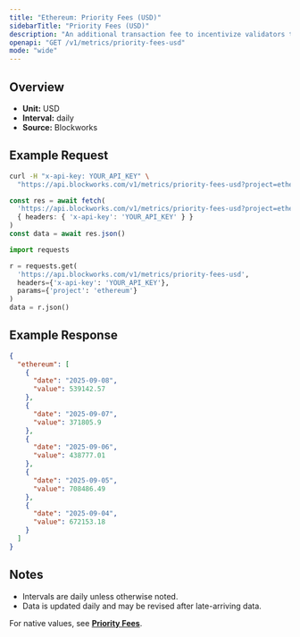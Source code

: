 ```yaml
---
title: "Ethereum: Priority Fees (USD)"
sidebarTitle: "Priority Fees (USD)"
description: "An additional transaction fee to incentivize validators to prioritize and execute transactions."
openapi: "GET /v1/metrics/priority-fees-usd"
mode: "wide"
---
```


## Overview

- **Unit:** USD
- **Interval:** daily
- **Source:** Blockworks

## Example Request

<CodeGroup>

```bash cURL
curl -H "x-api-key: YOUR_API_KEY" \
  "https://api.blockworks.com/v1/metrics/priority-fees-usd?project=ethereum"
```

```typescript TypeScript
const res = await fetch(
  'https://api.blockworks.com/v1/metrics/priority-fees-usd?project=ethereum',
  { headers: { 'x-api-key': 'YOUR_API_KEY' } }
)
const data = await res.json()
```

```python Python
import requests

r = requests.get(
  'https://api.blockworks.com/v1/metrics/priority-fees-usd',
  headers={'x-api-key': 'YOUR_API_KEY'},
  params={'project': 'ethereum'}
)
data = r.json()
```

</CodeGroup>

## Example Response

```json
{
  "ethereum": [
    {
      "date": "2025-09-08",
      "value": 539142.57
    },
    {
      "date": "2025-09-07",
      "value": 371805.9
    },
    {
      "date": "2025-09-06",
      "value": 438777.01
    },
    {
      "date": "2025-09-05",
      "value": 708486.49
    },
    {
      "date": "2025-09-04",
      "value": 672153.18
    }
  ]
}
```

## Notes
- Intervals are daily unless otherwise noted.
- Data is updated daily and may be revised after late-arriving data.


<Note>For native values, see **[Priority Fees](./priority-fees)**.</Note>
